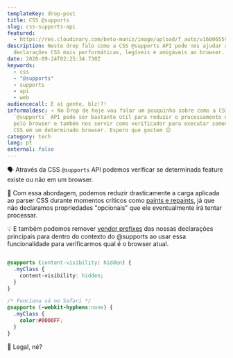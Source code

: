 ```yaml
---
templateKey: drop-post
title: CSS @supports
slug: css-supports-api
featured:
  - https://res.cloudinary.com/beto-muniz/image/upload/f_auto/v1600655901/Titulo_Site_1_posour.jpg
description: Neste drop falo como a CSS @supports API pode nos ajudar a entregar
  declarações CSS mais performáticas, legíveis e amigáveis ao browser.
date: 2020-09-24T02:25:34.730Z
keywords:
  - css
  - "@supports"
  - supports
  - api
  - web
audiencecall: E aí gente, blz!?!
informaldesc: ⭐️ No Drop de hoje vou falar um pouquinho sobre como a CSS
  `@supports` API pode ser bastante útil para reduzir o processamento do CSS
  pelo browser e também nos servir como verificador para executar somente regras
  CSS em um determinado browser. Espero que gostem 😉
category: tech
lang: pt
external: false
---
```


<Drop>

🗣 Através da CSS `@supports` API podemos verificar se determinada feature existe ou não em um browser.

🤯 Com essa abordagem, podemos reduzir drasticamente a carga aplicada ao parser CSS durante momentos críticos como [paints e repaints](https://css-tricks.com/browser-painting-and-considerations-for-web-performance/), já que não declaramos propriedades "opcionais" que ele eventualmente irá tentar processar. 

💡 E também podemos remover [vendor prefixes](https://www.lifewire.com/css-vendor-prefixes-3466867) das nossas declarações principais para dentro do contexto do @supports ao usar essa funcionalidade para verificarmos qual é o browser atual.

```css

@supports (content-visibility: hidden) {
  .myClass {
    content-visibility: hidden;
  }
}

/* Funciona só no Safari */
@supports (-webkit-hyphens:none) {
  .myClass {
    color:#0000FF; 
  }
}
```

💬 Legal, né? 

</Drop>